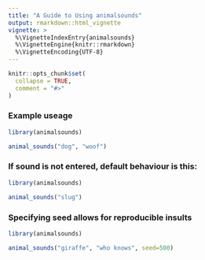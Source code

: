 ```yaml
---
title: "A Guide to Using animalsounds"
output: rmarkdown::html_vignette
vignette: >
  %\VignetteIndexEntry{animalsounds}
  %\VignetteEngine{knitr::rmarkdown}
  %\VignetteEncoding{UTF-8}
---
```


```r
knitr::opts_chunk$set(
  collapse = TRUE,
  comment = "#>"
)
```

### Example useage
```r
library(animalsounds)

animal_sounds("dog", "woof")
```

### If sound is not entered, default behaviour is this:
```r
library(animalsounds)

animal_sounds("slug")
```

### Specifying seed allows for reproducible insults
```r
library(animalsounds)

animal_sounds("giraffe", "who knows", seed=500)
```
